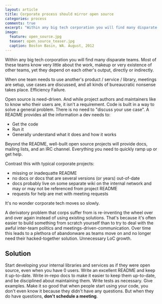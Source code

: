 ```yaml
---
layout: article
title: Corporate process should mirror open source
categories: process
comments: true
excerpt: "Within any big tech corporation you will find many disparate teams"
image:
  feature: open_source.jpg
  teaser: open_source_teaser.jpg
  caption: Boston Basin, WA. August, 2012
---
```


Within any big tech corporation you will find many disparate teams. Most of
these teams know very little about the work, makeup or very existence of other
teams, yet they depend on each other's output, directly or indirectly.

When one team needs to use another's product / service / library, meetings are
setup, use cases are discussed, and all kinds of bureaucratic nonsense takes
place. Efficiency Failure.

Open source is need-driven. And while project authors and maintainers like to
know who their users are, it isn't a requirement. Code is built in a way to
solve a general problem. There is no need to "discuss your use case". A README
provides all the information a dev needs to:

- Get the code
- Run it
- Generally understand what it does and how it works

Beyond the README, well-built open source projects will provide docs, mailing lists,
and an IRC channel. Everything you need to quickly ramp up or get help.

Contrast this with typical corporate projects:

- missing or inadequatte README
- no docs or docs that are several versions (or years) out-of-date
- docs probably live on some separate wiki on the internal network and may or
  may not be referenced from project README
- requests for help are met with meeting requests

It's no wonder corporate tech moves so slowly.

A derivatory problem that corps suffer from is re-inventing the wheel over and
over again instead of using existing solutions. That's because it's often easier
to build something from scratch yourself than to try to deal with the awful
inter-team politics and meetings-driven-communication. Over time this leads to a
plethora of abandonware as teams move on and no longer need their
hacked-together solution. Unnecessary LoC growth.

## Solution

Start developing your internal libraries and services as if they were open
source, even when you have 0 users. Write an excellent README and keep it
up-to-date. Write in-repo docs to make it easier to keep them up-to-date, and be
disciplined about maintaining them. Write tests as necessary. Give examples.
Make it so good that when people start using your code, you don't even know it
because they didn't have any questions. But when they do have questions, **don't
schedule a meeting**.
